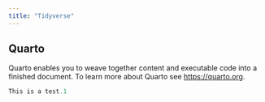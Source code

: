 ```yaml
---
title: "Tidyverse"
---
```


## Quarto

Quarto enables you to weave together content and executable code into a finished document. To learn more about Quarto see <https://quarto.org>.

```r

This is a test.1
```
